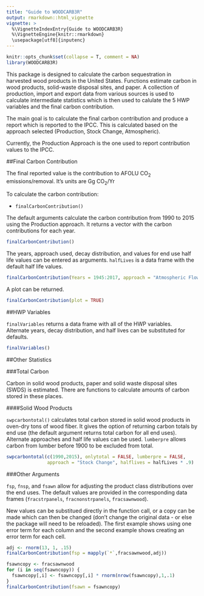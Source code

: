 ```yaml
---
title: "Guide to WOODCARB3R"
output: rmarkdown::html_vignette
vignette: >
  %\VignetteIndexEntry{Guide to WOODCARB3R}
  %\VignetteEngine{knitr::rmarkdown}
  \usepackage[utf8]{inputenc}
---
```

```r
knitr::opts_chunk$set(collapse = T, comment = NA)
library(WOODCARB3R)
```

This package is designed to calculate the carbon sequestration in harvested wood products in the United States. Functions estimate carbon in wood products, solid-waste disposal sites, and paper. A collection of production, import and export data from various sources is used to calculate intermediate statistics which is then used to calulate the 5 HWP variables and the final carbon contribution.  

The main goal is to calculate the final carbon contribution and produce a report which is reported to the IPCC. This is calculated based on the approach selected (Production, Stock Change, Atmospheric).  

Currently, the Production Approach is the one used to report contribution values to the IPCC.  

##Final Carbon Contribution  

The final reported value is the contribution to AFOLU CO<sub>2</sub> emissions/removal. It's units are Gg CO<sub>2</sub>/Yr 

To calculate the carbon contribution: 

* `finalCarbonContribution()` 

The default arguments calculate the carbon contribution from 1990 to 2015 using the Production approach. It returns a vector with the carbon contributions for each year. 

```r
finalCarbonContribution()
```

The years, approach used, decay distribution, and values for end use half life values can be entered as arguments. `halfLives` is a data frame with the default half life values.  

```r
finalCarbonContribution(Years = 1945:2017, approach = "Atmospheric Flow", halflives = halfLives* 1.2)
```

A plot can be returned. 

```r
finalCarbonContribution(plot = TRUE)
```

##HWP Variables 

`finalVariables` returns a data frame with all of the HWP variables.   
Alternate years, decay distribution, and half lives can be substituted for defaults. 

```r
finalVariables()
```

##Other Statistics 

###Total Carbon 

Carbon in solid wood products, paper and solid waste disposal sites (SWDS) is estimated. There are functions to calculate amounts of carbon stored in these places. 

####Solid Wood Products 

`swpcarbontotal()` calculates total carbon stored in solid wood products in oven-dry tons of wood fiber. It gives the option of returning carbon totals by end use (the default argument returns total carbon for all end uses). Alternate approaches and half life values can be used. `lumberpre` allows carbon from lumber before 1900 to be excluded from total. 

```r
swpcarbontotal(c(1990,2015), onlytotal = FALSE, lumberpre = FALSE,
               approach = "Stock Change", halflives = halfLives * .9) 
```

###Other Arguments 

`fsp`, `fnsp`, and `fsawn` allow for adjusting the product class distributions over the end uses. The default values are provided in the corresponding data frames (`fracstrpanels`, `fracnonstrpanels`, `fracsawnwood`). 

New values can be substitued directly in the function call, or a copy can be made which can then be changed (don't change the original data - or else the package will need to be reloaded). The first example shows using one error term for each column and the second example shows creating an error term for each cell. 

```r
adj <- rnorm(13, 1, .15)
finalCarbonContribution(fsp = mapply(`*`,fracsawnwood,adj))

fsawncopy <- fracsawnwood
for (i in seq(fsawncopy)) {
  fsawncopy[,i] <- fsawncopy[,i] * rnorm(nrow(fsawncopy),1,.1)
}
finalCarbonContribution(fsawn = fsawncopy)
```


<!---
Function for swp, paper and dump carbon totals. 
Functions:
finalCarbonContrib 
finalVariables
carbontotals 
returnIntermediateData 

question about sapply/forloop vs other code 
--->
